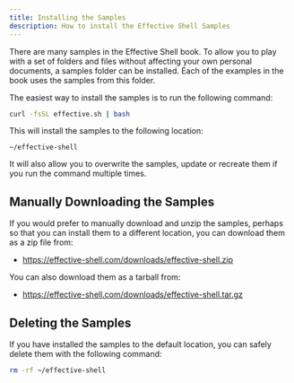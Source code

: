 ```yaml
---
title: Installing the Samples
description: How to install the Effective Shell Samples
---
```


There are many samples in the Effective Shell book. To allow you to play with a set of folders and files without affecting your own personal documents, a samples folder can be installed. Each of the examples in the book uses the samples from this folder.

The easiest way to install the samples is to run the following command:

```bash
curl -fsSL effective.sh | bash
```

This will install the samples to the following location:

```
~/effective-shell
```

It will also allow you to overwrite the samples, update or recreate them if you run the command multiple times.

## Manually Downloading the Samples

If you would prefer to manually download and unzip the samples, perhaps so that you can install them to a different location, you can download them as a zip file from:

- https://effective-shell.com/downloads/effective-shell.zip

You can also download them as a tarball from:

- https://effective-shell.com/downloads/effective-shell.tar.gz

## Deleting the Samples

If you have installed the samples to the default location, you can safely delete them with the following command:

```bash
rm -rf ~/effective-shell
```
